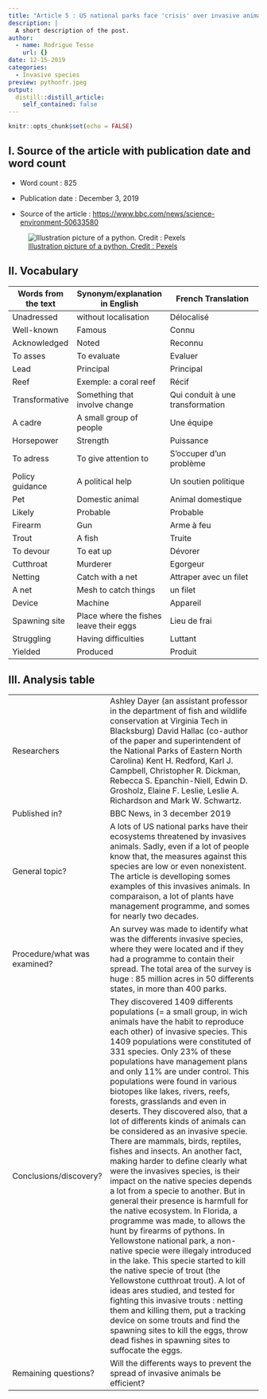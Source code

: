 ```yaml
---
title: "Article 5 : US national parks face 'crisis' over invasive animal species"
description: |
  A short description of the post.
author:
  - name: Rodrigue Tesse
    url: {}
date: 12-15-2019
categories:
  - Invasive species
preview: pythonfr.jpeg
output:
  distill::distill_article:
    self_contained: false
---
```


```r
knitr::opts_chunk$set(echo = FALSE)
```


## I. Source of the article with publication date and word count 

* Word count : 825

* Publication date : December 3, 2019

* Source of the article : <https://www.bbc.com/news/science-environment-50633580>

![[Illustration picture of a python. Credit : Pexels](https://www.pexels.com/fr-fr/photo/macro-python-regius-python-royal-serpent-53140/)](pythonfr.jpeg)


## II. Vocabulary

| Words from the text | Synonym/explanation in English | French Translation           |
| ------------------- | ------------------------------ |------------------------------|
| Unadressed | without localisation | Délocalisé |
| Well-known | Famous | Connu |
| Acknowledged | Noted | Reconnu |
| To asses | To evaluate | Evaluer |
| Lead | Principal | Principal|
| Reef | Exemple: a coral reef | Récif |
| Transformative | Something that involve change | Qui conduit à une transformation |
| A cadre | A small group of people | Une équipe |
| Horsepower | Strength | Puissance |
| To adress | To give attention to | S'occuper d'un problème |
| Policy guidance | A political help | Un soutien politique |
| Pet | Domestic animal | Animal domestique |
| Likely | Probable | Probable |
| Firearm | Gun | Arme à feu |
| Trout | A fish | Truite |
| To devour | To eat up | Dévorer |
| Cutthroat | Murderer | Egorgeur |
| Netting | Catch with a net | Attraper avec un filet |
| A net | Mesh to catch things | un filet |
| Device | Machine | Appareil |
| Spawning site | Place where the fishes leave their eggs | Lieu de frai |
| Struggling | Having difficulties | Luttant |
| Yielded | Produced | Produit |


## III. Analysis table 

|                              |                                                                     |
| ---------------------------- | ------------------------------------------------------------------- |
| Researchers                  | Ashley Dayer (an assistant professor in the department of fish and wildlife conservation at Virginia Tech in Blacksburg) David Hallac (co-author of the paper and superintendent of the National Parks of Eastern North Carolina) Kent H. Redford, Karl J. Campbell, Christopher R. Dickman, Rebecca S. Epanchin-Niell, Edwin D. Grosholz, Elaine F. Leslie, Leslie A. Richardson and Mark W. Schwartz. |
| Published in?                | BBC News, in 3 december 2019 |
| General topic?               | A lots of US national parks have their ecosystems threatened by invasives animals. Sadly, even if a lot of people know that, the measures against this species are low or even nonexistent. The article is develloping somes examples of this invasives animals. In comparaison, a lot of plants have management programme, and somes for nearly two decades. |
| Procedure/what was examined? | An survey was made to identify what was the differents invasive species, where they were located and if they had a programme to contain their spread. The total area of the survey is huge : 85 million acres in 50 differents states, in more than 400 parks.  |
| Conclusions/discovery?       | They discovered 1409 differents populations (= a small group, in wich animals have the habit to reproduce each other) of invasive species. This 1409 populations were constituted of 331 species. Only 23% of these populations have management plans and only 11% are under control. This populations were found in various biotopes like lakes, rivers, reefs, forests, grasslands and even in deserts. They discovered also, that a lot of differents kinds of animals can be considered as an invasive specie. There are mammals, birds, reptiles, fishes and insects. An another fact, making harder to define clearly what were the invasives species, is their impact on the native species depends a lot from a specie to another. But in general their presence is harmfull for the native ecosystem. In Florida, a programme was made, to allows the hunt by firearms of pythons. In Yellowstone national park, a non-native specie were illegaly introduced in the lake. This specie started to kill the native specie of trout (the Yellowstone cutthroat trout). A lot of ideas ares studied, and tested for fighting this invasive trouts : netting them and killing them, put a tracking device on some trouts and find the spawning sites to kill the eggs, throw dead fishes in spawning sites to suffocate the eggs.|
| Remaining questions?         | Will the differents ways to prevent the spread of invasive animals be efficient?  |



